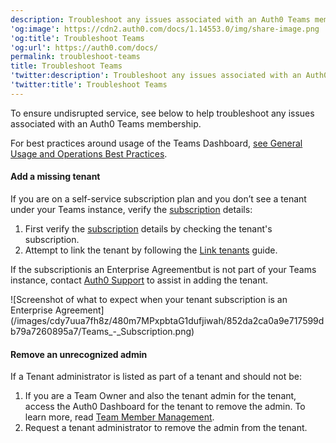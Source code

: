 ```yaml
---
description: Troubleshoot any issues associated with an Auth0 Teams membership.
'og:image': https://cdn2.auth0.com/docs/1.14553.0/img/share-image.png
'og:title': Troubleshoot Teams
'og:url': https://auth0.com/docs/
permalink: troubleshoot-teams
title: Troubleshoot Teams
'twitter:description': Troubleshoot any issues associated with an Auth0 Teams membership.
'twitter:title': Troubleshoot Teams
---
```

To ensure undisrupted service, see below to help troubleshoot any issues associated with an Auth0 Teams membership.

<Callout icon="file-lines" color="#0EA5E9" iconType="regular">

For best practices around usage of the Teams Dashboard, [see General Usage and Operations Best Practices](/docs/troubleshoot/general-usage-and-operations-best-practices).

</Callout>

#### Add a missing tenant

If you are on a self-service subscription plan and you don’t see a tenant under your Teams instance, verify the [subscription](/docs/troubleshoot/customer-support/manage-subscriptions) details:

1. First verify the [subscription](/docs/troubleshoot/customer-support/manage-subscriptions) details by checking the tenant's subscription.
2. Attempt to link the tenant by following the [Link tenants](/docs/get-started/auth0-teams/tenant-management) guide.

If the subscriptionis an Enterprise Agreementbut is not part of your Teams instance, contact [Auth0 Support](http://support.auth0.com) to assist in adding the tenant.

<Frame>![Screenshot of what to expect when your tenant subscription is an Enterprise Agreement](/images/cdy7uua7fh8z/480m7MPxpbtaG1dufjiwah/852da2ca0a9e717599db79a7260895a7/Teams_-_Subscription.png)</Frame>

#### Remove an unrecognized admin

If a Tenant administrator is listed as part of a tenant and should not be:

1. If you are a Team Owner and also the tenant admin for the tenant, access the Auth0 Dashboard for the tenant to remove the admin. To learn more, read [Team Member Management](/docs/get-started/auth0-teams/team-member-management).
2. Request a tenant administrator to remove the admin from the tenant.